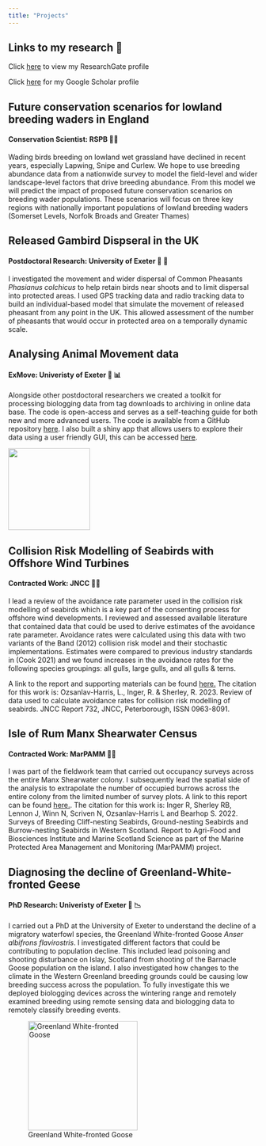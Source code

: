 ```yaml
---
title: "Projects"
---
```


## Links to my research 🔗

Click [here](https://www.researchgate.net/profile/Luke-Ozsanlav-Harris) to view my ResearchGate profile

Click [here](https://scholar.google.co.uk/citations?user=9VyBol4AAAAJ&hl=en) for my Google Scholar profile

## Future conservation scenarios for lowland breeding waders in England

#### Conservation Scientist: RSPB 🥚🐣

Wading birds breeding on lowland wet grassland have declined in recent years, especially Lapwing, Snipe and Curlew. We hope to use breeding abundance data from a nationwide survey to model the field-level and wider landscape-level factors that drive breeding abundance. From this model we will predict the impact of proposed future conservation scenarios on breeding wader populations. These scenarios will focus on three key regions with nationally important populations of lowland breeding waders (Somerset Levels, Norfolk Broads and Greater Thames)

## Released Gambird Dispseral in the UK

#### Postdoctoral Research: University of Exeter 🦚 🔫

I investigated the movement and wider dispersal of Common Pheasants *Phasianus colchicus* to help retain birds near shoots and to limit dispersal into protected areas. I used GPS tracking data and radio tracking data to build an individual-based model that simulate the movement of released pheasant from any point in the UK. This allowed assessment of the number of pheasants that would occur in protected area on a temporally dynamic scale.

## Analysing Animal Movement data

#### ExMove: Univeristy of Exeter 🐾 📊

Alongside other postdoctoral researchers we created a toolkit for processing biologging data from tag downloads to archiving in online data base. The code is open-access and serves as a self-teaching guide for both new and more advanced users. The code is available from a GitHub repository [here](https://github.com/ExMove/ExMove). I also built a shiny app that allows users to explore their data using a user friendly GUI, this can be accessed [here](https://lukeozsanlav.shinyapps.io/exmove_explorer/).

![](images/hex_sticker_RFB.png){fig-align="center" width="165"}

## Collision Risk Modelling of Seabirds with Offshore Wind Turbines

#### Contracted Work: JNCC 🌊🌊

I lead a review of the avoidance rate parameter used in the collision risk modelling of seabirds which is a key part of the consenting process for offshore wind developments. I reviewed and assessed available literature that contained data that could be used to derive estimates of the avoidance rate parameter. Avoidance rates were calculated using this data with two variants of the Band (2012) collision risk model and their stochastic implementations. Estimates were compared to previous industry standards in (Cook 2021) and we found increases in the avoidance rates for the following species groupings: all gulls, large gulls, and all gulls & terns.

A link to the report and supporting materials can be found [here.](https://hub.jncc.gov.uk/assets/de5903fe-81c5-4a37-a5bc-387cf704924d) The citation for this work is: Ozsanlav-Harris, L., Inger, R. & Sherley, R. 2023. Review of data used to calculate avoidance rates for collision risk modelling of seabirds. JNCC Report 732, JNCC, Peterborough, ISSN 0963-8091.


## Isle of Rum Manx Shearwater Census

#### Contracted Work: MarPAMM 🌊🌊

I was part of the fieldwork team that carried out occupancy surveys across the entire Manx Shearwater colony. I subsequently lead the spatial side of the analysis to extrapolate the number of occupied burrows across the entire colony from the limited number of survey plots. A link to this report can be found [here.](https://www.mpa-management.eu/wp-content/uploads/2023/06/Surveys-of-Breeding-Cliff-nesting-Seabirds-Ground-nesting-Seabirds-and-Burrow-nesting-Seabirds-in-Western-Scotland.pdf). The citation for this work is: Inger R, Sherley RB, Lennon J, Winn N, Scriven N, Ozsanlav-Harris L and Bearhop S. 2022. Surveys of Breeding Cliff-nesting Seabirds, Ground-nesting Seabirds and Burrow-nesting Seabirds in Western Scotland. Report to Agri-Food and Biosciences Institute and Marine Scotland Science as part of the Marine Protected Area Management and Monitoring (MarPAMM) project. 


## Diagnosing the decline of Greenland-White-fronted Geese

#### PhD Research: Univeristy of Exeter 🦆 📉

I carried out a PhD at the University of Exeter to understand the decline of a migratory waterfowl species, the Greenland White-fronted Goose *Anser albifrons flavirostris*. I investigated different factors that could be contributing to population decline. This included lead poisoning and shooting disturbance on Islay, Scotland from shooting of the Barnacle Goose population on the island. I also investigated how changes to the climate in the Western Greenland breeding grounds could be causing low breeding success across the population. To fully investigate this we deployed biologging devices across the wintering range and remotely examined breeding using remote sensing data and biologging data to remotely classify breeding events.

![Greenland White-fronted Goose](images/GWF_image.png){fig-align="center" width="221"}
